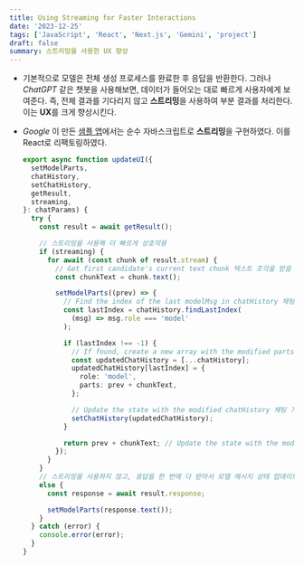 ```yaml
---
title: Using Streaming for Faster Interactions
date: '2023-12-25'
tags: ['JavaScript', 'React', 'Next.js', 'Gemini', 'project']
draft: false
summary: 스트리밍을 사용한 UX 향상
---
```


- 기본적으로 모델은 전체 생성 프로세스를 완료한 후 응답을 반환한다. 그러나 *ChatGPT* 같은 챗봇을 사용해보면, 데이터가 들어오는 대로 빠르게 사용자에게 보여준다. 
즉, 전체 결과를 기다리지 않고 **스트리밍**을 사용하여 부분 결과를 처리한다. 이는 **UX**를 크게 향상시킨다. 

- *Google* 이 만든 [샘플 앱](https://github.com/google/generative-ai-js/tree/main/samples/web)에서는 순수 자바스크립트로 **스트리밍**을 구현하였다. 이를 React로 리팩토링하였다.

    ```ts:lib/utils.ts
    export async function updateUI({
      setModelParts,
      chatHistory,
      setChatHistory,
      getResult,
      streaming,
    }: chatParams) {
      try {
        const result = await getResult();
    
        // 스트리밍을 사용해 더 빠르게 상호작용
        if (streaming) {
          for await (const chunk of result.stream) {
            // Get first candidate's current text chunk 텍스트 조각을 받음
            const chunkText = chunk.text();

            setModelParts((prev) => {
              // Find the index of the last modelMsg in chatHistory 채팅 기록 중 마지막 모델 메시지의 인덱스를 찾음
              const lastIndex = chatHistory.findLastIndex(
                (msg) => msg.role === 'model'
              );

              if (lastIndex !== -1) {
                // If found, create a new array with the modified parts property 마지막 모델 메시지의 원래 텍스트에 응답으로 받은 텍스트 조각을 추가
                const updatedChatHistory = [...chatHistory];
                updatedChatHistory[lastIndex] = {
                  role: 'model',
                  parts: prev + chunkText,
                };

                // Update the state with the modified chatHistory 채팅 기록 상태 업데이트
                setChatHistory(updatedChatHistory);
              }

              return prev + chunkText; // Update the state with the modified value 모델 메시지 상태 업데이트
            });
          }
        } 
        // 스트리밍을 사용하지 않고, 응답을 한 번에 다 받아서 모델 메시지 상태 업데이트 
        else {
          const response = await result.response;

          setModelParts(response.text());
        }
      } catch (error) {
        console.error(error);
      }
    }
    ```